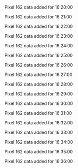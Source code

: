 Pixel 162 data added for 16:20:00

Pixel 162 data added for 16:21:00

Pixel 162 data added for 16:22:00

Pixel 162 data added for 16:23:00

Pixel 162 data added for 16:24:00

Pixel 162 data added for 16:25:00

Pixel 162 data added for 16:26:00

Pixel 162 data added for 16:27:00

Pixel 162 data added for 16:28:00

Pixel 162 data added for 16:29:00

Pixel 162 data added for 16:30:00

Pixel 162 data added for 16:31:00

Pixel 162 data added for 16:32:00

Pixel 162 data added for 16:33:00

Pixel 162 data added for 16:34:00

Pixel 162 data added for 16:35:00

Pixel 162 data added for 16:36:00

